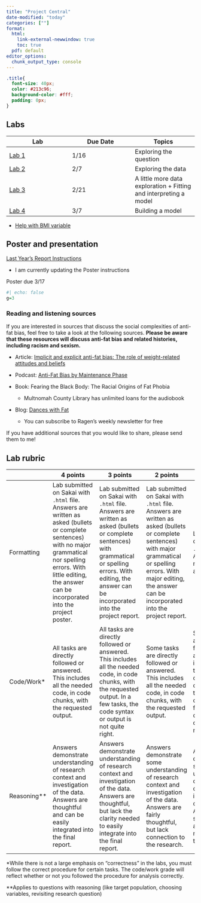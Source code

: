 ```yaml
---
title: "Project Central"
date-modified: "today"
categories: [""]
format: 
  html:
    link-external-newwindow: true
    toc: true
  pdf: default
editor_options: 
  chunk_output_type: console
---
```


```css
.title{
  font-size: 40px;
  color: #213c96;
  background-color: #fff;
  padding: 0px;
}
```

## Labs

| Lab | Due Date | Topics |
|----|----|----|
| [Lab 1](/labs/Lab_01_instructions.qmd) | 1/16 | Exploring the question |
| [Lab 2](/labs/Lab_02_instructions.qmd) | 2/7 | Exploring the data |
| [Lab 3](/labs/Lab_03_instructions.qmd) | 2/21 | A little more data exploration + Fitting and interpreting a model |
| [Lab 4](/labs/Lab_04_instructions.qmd) | 3/7 | Building a model |

-   [Help with BMI variable](/labs/BMI_help.qmd)

## Poster and presentation

[Last Year's Report Instructions](/labs/Project_report_instructions.qmd)

-   I am currently updating the Poster instructions

Poster due 3/17

```r
#| echo: false
g=3
```

### Reading and listening sources

If you are interested in sources that discuss the social complexities of anti-fat bias, feel free to take a look at the following sources. **Please be aware that these resources will discuss anti-fat bias and related histories, including racism and sexism.**

-   Article: [Implicit and explicit anti-fat bias: The role of weight-related attitudes and beliefs](./resources/Implicit_anti_fat.pdf)

-   Podcast: [Anti-Fat Bias by Maintenance Phase](https://maintenancephase.buzzsprout.com/1411126/6524683-anti-fat-bias)

-   Book: Fearing the Black Body: The Racial Origins of Fat Phobia

    -   Multnomah County Library has unlimited loans for the audiobook

-   Blog: [Dances with Fat](https://danceswithfat.org/)

    -   You can subscribe to Ragen's weekly newsletter for free

If you have additional sources that you would like to share, please send them to me!

## Lab rubric

|   | 4 points | 3 points | 2 points | 1 point | 0 points |
|----|----|----|----|----|----|
| Formatting | Lab submitted on Sakai with `.html` file. Answers are written as asked (bullets or complete sentences) with no major grammatical nor spelling errors. With little editing, the answer can be incorporated into the project poster. | Lab submitted on Sakai with `.html` file. Answers are written as asked (bullets or complete sentences) with grammatical or spelling errors. With editing, the answer can be incorporated into the project report. | Lab submitted on Sakai with `.html` file. Answers are written as asked (bullets or complete sentences) with major grammatical or spelling errors. With major editing, the answer can be incorporated into the project report. | Lab submitted on Sakai with `.html` file. Answers are not written as asked. | Lab *not* submitted on Sakai with `.html` file. |
| Code/Work\* | All tasks are directly followed or answered. This includes all the needed code, in code chunks, with the requested output. | All tasks are directly followed or answered. This includes all the needed code, in code chunks, with the requested output. In a few tasks, the code syntax or output is not quite right. | Some tasks are directly followed or answered. This includes all the needed code, in code chunks, with the requested output. | Some tasks are directly followed or answered.This includes all the needed code, in code chunks, with the requested output. In a few tasks, the code syntax or output is not quite right. | More than a quarter of the tasks are not completed properly. |
| Reasoning\*\* | Answers demonstrate understanding of research context and investigation of the data. Answers are thoughtful and can be easily integrated into the final report. | Answers demonstrate understanding of research context and investigation of the data. Answers are thoughtful, but lack the clarity needed to easily integrate into the final report. | Answers demonstrate some understanding of research context and investigation of the data. Answers are fairly thoughtful, but lack connection to the research. | Answers demonstrate some understanding of research context and investigation of the data. Answers seem rushed and with minimal thought. | Answers lack understanding of research context and investigation of the data. Answers seem rushed and without thought. |

\*While there is not a large emphasis on "correctness" in the labs, you must follow the correct procedure for certain tasks. The code/work grade will reflect whether or not you followed the procedure for analysis correctly.

\*\*Applies to questions with reasoning (like target population, choosing variables, revisiting research question)
